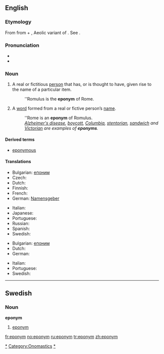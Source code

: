 {{was wotd|2006|November|18}}
{{wikipedia}}

==English==

===Etymology===
From {{etyl|grc|en}} {{term|ἐπώνυμος|tr=epōnumos|lang=grc|sc=polytonic}} from {{term|ἐπί||upon|tr=epi|lang=grc|sc=polytonic}} + {{term|ὄνυμα|tr=onuma|lang=grc|sc=polytonic}}, Aeolic variant of {{term|ὄνομα||name|tr=onoma|lang=grc|sc=polytonic}}.  See {{term|-onym}}.

===Pronunciation===
* {{IPA|/ˈɛpənɪm/}}
* {{audio|en-us-eponym.ogg|Audio (US)}}

===Noun===
{{en-noun}}

# A real or fictitious [[person]] that has, or is thought to have, given rise to the name of a particular item.
#: ''Romulus is the '''eponym''' of Rome.
# A [[word]] formed from a real or fictive person’s [[name]].
#: ''Rome is an '''eponym''' of Romulus.
#: ''[[Alzheimer's disease]], [[boycott]], [[Columbia]], [[stentorian]], [[sandwich]] and [[Victorian]] are examples of '''eponyms'''.''

====Derived terms====
* [[eponymous]]

====Translations====
{{trans-top|name of a person that has given rise to the name of something}}
* Bulgarian: [[епоним]] {{m}}
* Czech: {{t-|cs|eponymum|n}}
* Dutch: {{t+|nl|eponiem|n}}
* Finnish: {{t-|fi|eponyymi}}
* French: {{t+|fr|éponyme|m}}
* German: [[Namensgeber]] {{m}}
{{trans-mid}}
* Italian: {{t+|it|eponimo|m}}
* Japanese: {{t-|ja|名祖}}
* Portuguese: {{t-|pt|epônimo|m}}
* Russian: {{t+|ru|эпоним|m}}
* Spanish: {{t+|es|epónimo|m}}
* Swedish: {{t-|sv|eponym |c}}
{{trans-bottom}}

{{trans-top|word formed from a person’s name}}
* Bulgarian: [[епоним]] {{m}}
* Dutch: {{t+|nl|eponiem|n}}
* German: {{t-|de|Eponym|n}}
{{trans-mid}}
* Italian: {{t+|it|eponimo|m}}
* Portuguese: {{t-|pt|epônimo|m}}
* Swedish: {{t-|sv|eponym |c}}
{{trans-bottom}}

[[Category:Eponyms|*]]
[[Category:Onomastics]]

----

==Swedish==

===Noun===
{{sv-noun-reg-er}}
'''eponym''' {{c}}

# [[#English|eponym]]

[[Category:Swedish eponyms|*]]

[[fr:eponym]]
[[no:eponym]]
[[ru:eponym]]
[[tr:eponym]]
[[zh:eponym]]